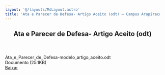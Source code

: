 ```yaml
---
layout: '@/layouts/MdLayout.astro'
title: 'Ata e Parecer de Defesa- Artigo Aceito (odt) — Campus Arapiraca'
---
```



<span></span>
<article id="content">
<header>

<h1>
         Ata e Parecer de Defesa- Artigo Aceito (odt)
        </h1>


</header>
<div id="viewlet-above-content-body">
</div>
<div id="content-core">
<div id="fileview">
<div class="head">
<div class="name">
<div class="details" style="display:inline-block; padding:0">
            Ata_e_Parecer_de_Defesa-modelo_artigo_aceito.odt
            <br/>
            Documento 
                            (25.1KB)
           </div>
</div>
<a class="btn btn-more-blue float-end" href="https://arapiraca.ufal.br/graduacao/ciencia-da-computacao/documentos/tcc/documentos-para-o-orientador/ata_e_parecer_de_defesa-modelo_artigo_aceito.odt/%40%40download/file/Ata_e_Parecer_de_Defesa-modelo_artigo_aceito.odt">
           Baixar
          </a>
</div>
</div>
</div>
<div id="viewlet-below-content-body">
</div>
</article>